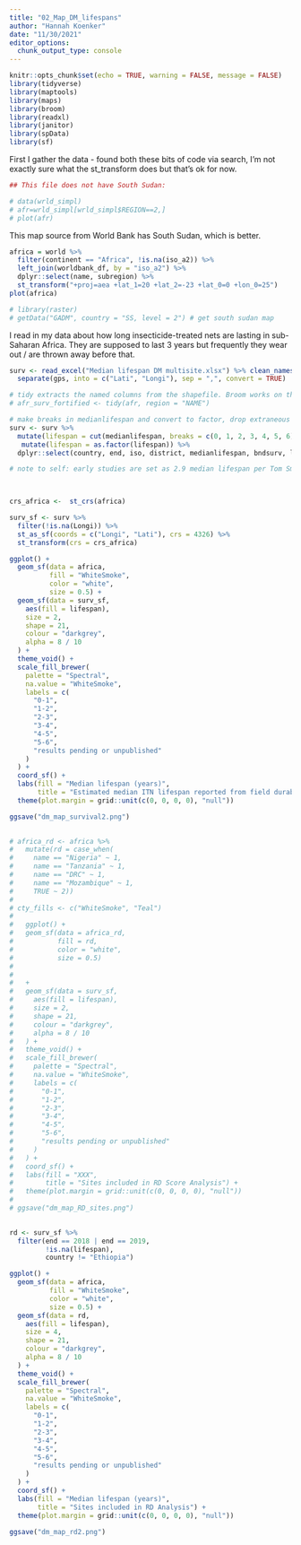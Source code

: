 ```yaml
---
title: "02_Map_DM_lifespans"
author: "Hannah Koenker"
date: "11/30/2021"
editor_options: 
  chunk_output_type: console
---
```


```r
knitr::opts_chunk$set(echo = TRUE, warning = FALSE, message = FALSE)
library(tidyverse)
library(maptools)
library(maps)
library(broom)
library(readxl)
library(janitor)
library(spData)
library(sf)
```

First I gather the data - found both these bits of code via search, I'm not exactly sure what the st_transform does but that's ok for now.


``` r
## This file does not have South Sudan:

# data(wrld_simpl)
# afr=wrld_simpl[wrld_simpl$REGION==2,]
# plot(afr)
```

This map source from World Bank has South Sudan, which is better.
```r
africa = world %>% 
  filter(continent == "Africa", !is.na(iso_a2)) %>% 
  left_join(worldbank_df, by = "iso_a2") %>% 
  dplyr::select(name, subregion) %>% 
  st_transform("+proj=aea +lat_1=20 +lat_2=-23 +lat_0=0 +lon_0=25")
plot(africa)

```

```r
# library(raster)
# getData("GADM", country = "SS, level = 2") # get south sudan map
```

I read in my data about how long insecticide-treated nets are lasting in sub-Saharan Africa. They are supposed to last 3 years but frequently they wear out / are thrown away before that.


```r
surv <- read_excel("Median lifespan DM multisite.xlsx") %>% clean_names() %>% 
  separate(gps, into = c("Lati", "Longi"), sep = ",", convert = TRUE) 

# tidy extracts the named columns from the shapefile. Broom works on the SP object.
# afr_surv_fortified <- tidy(afr, region = "NAME")

# make breaks in medianlifespan and convert to factor, drop extraneous variables
surv <- surv %>%
  mutate(lifespan = cut(medianlifespan, breaks = c(0, 1, 2, 3, 4, 5, 6))) %>%
   mutate(lifespan = as.factor(lifespan)) %>% 
  dplyr::select(country, end, iso, district, medianlifespan, bndsurv, lifespan, Lati, Longi)

# note to self: early studies are set as 2.9 median lifespan per Tom Smith's unpublished paper from July 2021, across all brands and sites.

  
```



```r
crs_africa <-  st_crs(africa)

surv_sf <- surv %>% 
  filter(!is.na(Longi)) %>% 
  st_as_sf(coords = c("Longi", "Lati"), crs = 4326) %>% 
  st_transform(crs = crs_africa)

```

``` r
ggplot() +
  geom_sf(data = africa,
          fill = "WhiteSmoke",
          color = "white",
          size = 0.5) +
  geom_sf(data = surv_sf,
    aes(fill = lifespan),
    size = 2,
    shape = 21,
    colour = "darkgrey",
    alpha = 8 / 10
  ) +
  theme_void() +
  scale_fill_brewer(
    palette = "Spectral",
    na.value = "WhiteSmoke",
    labels = c(
      "0-1",
      "1-2",
      "2-3",
      "3-4",
      "4-5",
      "5-6",
      "results pending or unpublished"
    )
  ) +
  coord_sf() +
  labs(fill = "Median lifespan (years)",
       title = "Estimated median ITN lifespan reported from field durability studies, 2008-present") +
  theme(plot.margin = grid::unit(c(0, 0, 0, 0), "null"))

ggsave("dm_map_survival2.png")
 
```

``` r
# africa_rd <- africa %>% 
#   mutate(rd = case_when(
#     name == "Nigeria" ~ 1,
#     name == "Tanzania" ~ 1,
#     name == "DRC" ~ 1,
#     name == "Mozambique" ~ 1,
#     TRUE ~ 2))    
# 
# cty_fills <- c("WhiteSmoke", "Teal")
# 
#   ggplot() +
#   geom_sf(data = africa_rd,
#           fill = rd,
#           color = "white",
#           size = 0.5) 
#   
#   
#   +
#   geom_sf(data = surv_sf,
#     aes(fill = lifespan),
#     size = 2,
#     shape = 21,
#     colour = "darkgrey",
#     alpha = 8 / 10
#   ) +
#   theme_void() +
#   scale_fill_brewer(
#     palette = "Spectral",
#     na.value = "WhiteSmoke",
#     labels = c(
#       "0-1",
#       "1-2",
#       "2-3",
#       "3-4",
#       "4-5",
#       "5-6",
#       "results pending or unpublished"
#     )
#   ) +
#   coord_sf() +
#   labs(fill = "XXX",
#        title = "Sites included in RD Score Analysis") +
#   theme(plot.margin = grid::unit(c(0, 0, 0, 0), "null"))
# 
# ggsave("dm_map_RD_sites.png")
 
```


```r

rd <- surv_sf %>% 
  filter(end == 2018 | end == 2019,
         !is.na(lifespan),
         country != "Ethiopia")

ggplot() +
  geom_sf(data = africa,
          fill = "WhiteSmoke",
          color = "white",
          size = 0.5) +
  geom_sf(data = rd,
    aes(fill = lifespan),
    size = 4,
    shape = 21,
    colour = "darkgrey",
    alpha = 8 / 10
  ) +
  theme_void() +
  scale_fill_brewer(
    palette = "Spectral",
    na.value = "WhiteSmoke",
    labels = c(
      "0-1",
      "1-2",
      "2-3",
      "3-4",
      "4-5",
      "5-6",
      "results pending or unpublished"
    )
  ) +
  coord_sf() +
  labs(fill = "Median lifespan (years)",
       title = "Sites included in RD Analysis") +
  theme(plot.margin = grid::unit(c(0, 0, 0, 0), "null"))

ggsave("dm_map_rd2.png")
```

